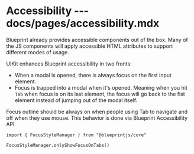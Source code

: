 # Accessibility --- docs/pages/accessibility.mdx

Blueprint already provides accessible components out of the box. Many of the JS components will apply accessible HTML attributes to support different modes of usage.

UIKit enhances Blueprint accessibility in two fronts:

- When a modal is opened, there is always focus on the first input element.
- Focus is trapped into a modal when it's opened. Meaning when you hit `Tab` when focus is on its last element, the focus will go back to the fist element instead of jumping out of the modal itself.

Focus outline should be always on when people using Tab to navigate and off when they use mouse. This behavior is done via Blueprint Accessibility API.

```
import { FocusStyleManager } from "@blueprintjs/core"

FocusStyleManager.onlyShowFocusOnTabs()
```
